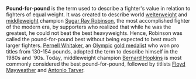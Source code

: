 '''Pound-for-pound''' is the term used to describe a fighter's value in relation to fighters of equal weight. It was created to describe world [[welterweight]] and [[middleweight]] champion [[Sugar Ray Robinson]], the most accomplished fighter of the modern era, by supporters who realized that while he was the greatest, he could not beat the best heavyweights. Hence, Robinson was called the pound-for-pound best without being expected to best much larger fighters. [[Pernell Whitaker]], an [[Olympic]] [[gold medalist]] who won pro titles from 130-154 pounds, adopted the term to describe himself in the 1980s and '90s. Today, middleweight champion [[Bernard Hopkins]] is most commonly considered the best pound-for-pound, followed by titlists [[Floyd Mayweather]] and [[Antonio Tarver]].
